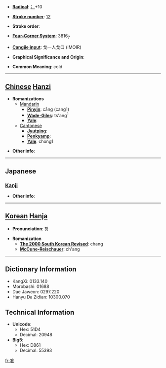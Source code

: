 * '''[[Wiktionary:Chinese radical index| Radical]]''': [[Wiktionary:Chinese radical index 冫|冫]]+10

* '''[[Wiktionary:Chinese total strokes index|Stroke number]]''': [[Wiktionary:Chinese total strokes index 12|12]]

* '''Stroke order''': 

* '''[[Wiktionary:Chinese four corner index|Four-Corner System]]''': 3816<sub>7</sub>

* '''[[Wiktionary:Chinese Cangjie index|Cangjie input]]''': 戈一人戈口 (IMOIR)

* '''Graphical Significance and Origin''': 

* '''Common Meaning''': cold

----

== [[Chinese]] [[Hanzi]] ==

* '''Romanizations'''
** [[Mandarin]]
*** '''[[Pinyin]]''': cāng (cang1)
*** '''[[Wade-Giles]]''': ts'ang<sup>1</sup>
*** '''[[Yale]]''': 
**[[Cantonese]]
***'''[[Jyutping]]''':
***'''[[Penkyamp]]''': 
***'''[[Yale]]''': chong1

* '''Other info''': 

----

==Japanese==
===[[Kanji]]===
{{kanji|on readings=[[さう]] (sau), [[しゃう]] (shau)|kun readings=[[さむい]] (samui), [[ひややかなさま]] (hiyayakanasama)}}

* '''Other info''':  

----

== [[Korean]] [[Hanja]] ==

* '''Pronunciation''': 창

* '''Romanization'''
** '''[[The 2000 South Korean Revised Romanization|The 2000 South Korean Revised]]''': chang
** '''[[McCune-Reischauer]]''': ch'ang

----

== Dictionary Information ==

* KangXi: 0133.140
* Morobashi: 01688
* Dae Jaweon: 0297.220
* Hanyu Da Zidian: 10300.070

== Technical Information ==

* '''Unicode''':
** Hex: 51D4
** Decimal: 20948
* '''Big5''':
** Hex: D861
** Decimal: 55393

[[fr:凔]]